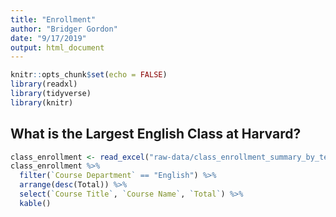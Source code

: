 ```yaml
---
title: "Enrollment"
author: "Bridger Gordon"
date: "9/17/2019"
output: html_document
---
```


```r
knitr::opts_chunk$set(echo = FALSE)
library(readxl)
library(tidyverse)
library(knitr)
```

## What is the Largest English Class at Harvard?

```r
class_enrollment <- read_excel("raw-data/class_enrollment_summary_by_term_9.19.19.xlsx", skip = 3)
class_enrollment %>%
  filter(`Course Department` == "English") %>%
  arrange(desc(Total)) %>%
  select(`Course Title`, `Course Name`, `Total`) %>%
  kable()

```